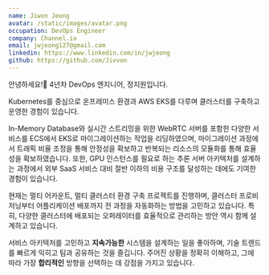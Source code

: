 ```yaml
---
name: Jiwon Jeong
avatar: /static/images/avatar.png
occupation: DevOps Engineer
company: Channel.io
email: jwjeong127@gmail.com
linkedin: https://www.linkedin.com/in/jwjeong
github: https://github.com/Jivvon
---
```


안녕하세요!👋 4년차 DevOps 엔지니어, 정지원입니다.

Kubernetes를 중심으로 온프레미스 환경과 AWS EKS를 다루며 클러스터를 구축하고 운영한 경험이 있습니다.

In-Memory Database와 실시간 스트리밍을 위한 WebRTC 서버를 포함한 다양한 서비스를 ECS에서 EKS로 마이그레이션하는 작업을 리딩하였으며, 마이그레이션 과정에서 트래픽 비율 조정을 통해 안정성을 확보하고 반복되는 리소스의 모듈화를 통해 효율성을 확보하였습니다.
또한, GPU 인스턴스를 필요로 하는 추론 서버 아키텍처를 설계하는 과정에서 외부 SaaS 서비스 대비 절반 이하의 비용 구조를 달성하는 데에도 기여한 경험이 있습니다.

현재는 멀티 어카운트, 멀티 클러스터 환경 구축 프로젝트를 진행하며, 클러스터 프로비저닝부터 어플리케이션 배포까지 전 과정을 자동화하는 방법을 고민하고 있습니다. 특히, 다양한 클러스터에 배포되는 오퍼레이터를 효율적으로 관리하는 방안 역시 함께 설계하고 있습니다.

서비스 아키텍처를 고민하고 **지속가능한** 시스템을 설계하는 일을 좋아하며, 기술 트렌드를 빠르게 익히고 팀과 공유하는 것을 즐깁니다. 주어진 상황을 정확히 이해하고, 그에 따라 가장 **합리적인** 방향을 선택하는 데 강점을 가지고 있습니다.
